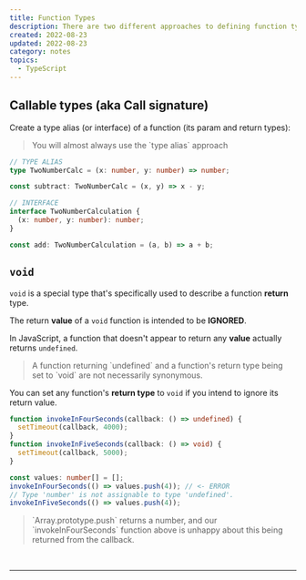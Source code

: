 ```yaml
---
title: Function Types
description: There are two different approaches to defining function types in TypeScript. The first approach uses a type alias to specify the input and return types of a function, while the second approach uses an interface. Also note the `void` type, which is used to describe the return type of a function whose return value is intended to be ignored. Setting a function's return type to `void` can help prevent errors.
created: 2022-08-23
updated: 2022-08-23
category: notes
topics:
  - TypeScript
---
```


## Callable types (aka Call signature)

Create a type alias (or interface) of a function (its param and return types):

<blockquote className="attention">
  You will almost always use the `type alias` approach
</blockquote>

```ts
// TYPE ALIAS
type TwoNumberCalc = (x: number, y: number) => number;

const subtract: TwoNumberCalc = (x, y) => x - y;

// INTERFACE
interface TwoNumberCalculation {
  (x: number, y: number): number;
}

const add: TwoNumberCalculation = (a, b) => a + b;
```

## `void`

`void` is a special type that's specifically used to describe a function **return** type.

The return **value** of a `void` function is intended to be **IGNORED**.

In JavaScript, a function that doesn't appear to return any **value** actually returns `undefined`.

<blockquote className="attention">
  A function returning `undefined` and a function's return type being set to
  `void` are not necessarily synonymous.
</blockquote>

You can set any function's **return type** to `void` if you intend to ignore its return value.

```ts {9} /undefined/ /void/
function invokeInFourSeconds(callback: () => undefined) {
  setTimeout(callback, 4000);
}
function invokeInFiveSeconds(callback: () => void) {
  setTimeout(callback, 5000);
}

const values: number[] = [];
invokeInFourSeconds(() => values.push(4)); // <- ERROR
// Type 'number' is not assignable to type 'undefined'.
invokeInFiveSeconds(() => values.push(4));
```

<blockquote className="attention">
  `Array.prototype.push` returns a number, and our `invokeInFourSeconds`
  function above is unhappy about this being returned from the callback.
</blockquote>

<br />

<TSFundamentalsCourse />

---

<LastUpdated updated={updated} />

